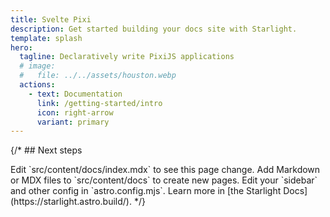 ```yaml
---
title: Svelte Pixi
description: Get started building your docs site with Starlight.
template: splash
hero:
  tagline: Declaratively write PixiJS applications
  # image:
  #   file: ../../assets/houston.webp
  actions:
    - text: Documentation
      link: /getting-started/intro
      icon: right-arrow
      variant: primary
---
```



{/\* ## Next steps

<CardGrid stagger>
  <Card title="Update content" icon="pencil">
    Edit `src/content/docs/index.mdx` to see this page change.
  </Card>
  <Card title="Add new content" icon="add-document">
    Add Markdown or MDX files to `src/content/docs` to create new pages.
  </Card>
  <Card title="Configure your site" icon="setting">
    Edit your `sidebar` and other config in `astro.config.mjs`.
  </Card>
  <Card title="Read the docs" icon="open-book">
    Learn more in [the Starlight Docs](https://starlight.astro.build/).
  </Card>
</CardGrid> */}
